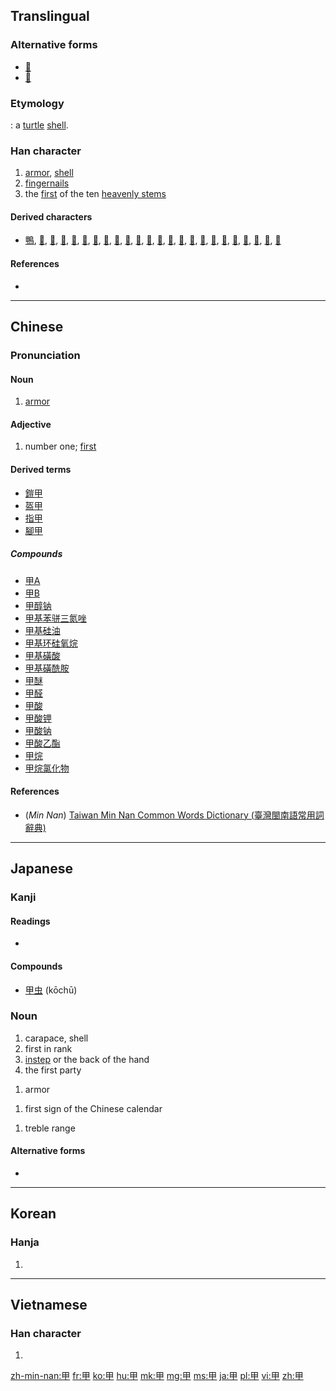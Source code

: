 {{also|田|申|由}}
==Translingual==

===Alternative forms===
* [[𠇚]]
* [[𡴌]]

===Etymology===
{{Han etyl}}
{{liushu|p}}: a [[turtle]] [[shell]].

===Han character===
{{Han char|rn=102|rad=田|as=00|sn=5|four=6050<sub>0</sub>|canj=田中 (WL)|ids=⿻[[囗]][[十]]}}

# [[armor]], [[shell]]
# [[fingernail]]s
# the [[first]] of the ten [[heavenly stem]]s

====Derived characters====
* [[鴨]], [[𣫹]], [[𤙇]], [[𤱋]], [[𤱢]], [[𤱣]], [[𤲍]], [[𤲰]], [[𤳅]], [[𤳵]], [[𤵭]], [[𥑐]], [[𥩫]], [[𦭖]], [[𧆥]], [[𧿵]], [[𨒇]], [[𨸺]], [[𩂘]], [[𩚲]], [[𩲳]], [[𩿼]], [[𪀋]], [[𪀌]]

====References====
* {{Han ref|kx=0758.010|dkj=21725|dj=1167.030|hdz=42525.010|uh=7532|ud=30002|bh=A5D2|bd=42450}}

----

==Chinese==
{{zh-forms}}

===Pronunciation===
{{zh-pron
|m=jiǎ,shèng,tián,yìng
|c=gaap3
|h=
|mn=kah/kap
|mn_note=kah - vernacular, kap - literary
|w=
|mc=y
|oc=y
|ma=Zh-jia.ogg
|cat=n,a
}}

====Noun====
{{zh-noun|ts|rs=田00}}

# [[armor]]

====Adjective====
{{zh-adj|ts|rs=田00}}

# number one; [[first]]

====Derived terms====
* [[鎧甲]]
* [[盔甲]]
* [[指甲]]
* [[腳甲]]

=====Compounds=====
* [[甲A]]
* [[甲B]]
* [[甲醇钠]]
* [[甲基苯骈三氮唑]]
* [[甲基硅油]]
* [[甲基环硅氧烷]]
* [[甲基磺酸]]
* [[甲基磺酰胺]]
* [[甲醚]]
* [[甲醛]]
* [[甲酸]]
* [[甲酸钾]]
* [[甲酸钠]]
* [[甲酸乙酯]]
* [[甲烷]]
* [[甲烷氯化物]]

====References====
*(''Min Nan'') [http://twblg.dict.edu.tw/holodict_new/result_detail.jsp?n_no=1857&curpage=1&sample=%E7%94%B2&radiobutton=1&querytarget=1&limit=20&pagenum=2&rowcount=37 Taiwan Min Nan Common Words Dictionary (臺灣閩南語常用詞辭典)]

----

==Japanese==

===Kanji===
{{ja-kanji|grade=c|rs=田00}}

====Readings====
* {{ja-readings|goon=[[きょう]] (kyō)|kanon=[[こう]] (kō)|kanyoon=[[かん]] (kan)|kun=[[よろい]] (yoroi), [[つめ]] (tsume), [[きのえ]] (kinoe)|nanori=}}

====Compounds====
* [[甲虫]] (kōchū)

===Noun===
{{ja-noun|こう}} 

# carapace, shell
# first in rank
# [[instep]] or the back of the hand
# the first party 

{{ja-noun|よろい}} 

# armor 

{{ja-noun|きのえ}} 

# first sign of the Chinese calendar

{{ja-noun|かん}} 

# treble range

====Alternative forms====
* {{l|ja|鎧}}

----

==Korean==

===Hanja===
{{ko-hanja|hangeul=갑|eumhun=|rv=gap|mr=kap|y=kap}}

# {{defn|lang=ko|sort=田00}}

----

==Vietnamese==

===Han character===
{{vi-hantu|[[giáp]], [[giẹp]], [[kép]], [[nháp]], [[ráp]]|rs=田00}}

# {{defn|lang=vi|sort=田00}}

[[zh-min-nan:甲]]
[[fr:甲]]
[[ko:甲]]
[[hu:甲]]
[[mk:甲]]
[[mg:甲]]
[[ms:甲]]
[[ja:甲]]
[[pl:甲]]
[[vi:甲]]
[[zh:甲]]